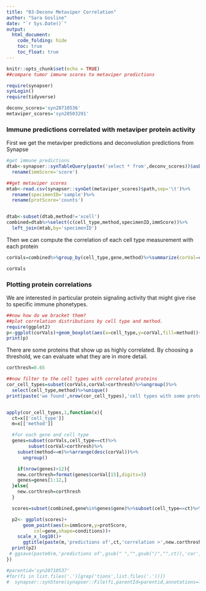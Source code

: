 ```yaml
---
title: "03-Deconv Metaviper Correlation"
author: "Sara Gosline"
date: "`r Sys.Date()`"
output:
  html_document:
    code_folding: hide
    toc: true
    toc_float: true
---
```


```r
knitr::opts_chunk$set(echo = TRUE)
##compare tumor immune scores to metaviper predictions

require(synapser)
synLogin()
require(tidyverse)

deconv_scores='syn20710536'
metaviper_scores='syn20503291'
```

### Immune predictions correlated with metaviper protein activity

First we get the metaviper predictions and deconvolution predictions from Synapse

```r
#get immune predictions
dtab<-synapser::synTableQuery(paste('select * from',deconv_scores))$asDataFrame()%>%
  rename(immScore='score')

##get metaviper scores
mtab<-read.csv(synapser::synGet(metaviper_scores)$path,sep='\t')%>%
  rename(specimenID='sample')%>%
  rename(protScore='counts')


dtab<-subset(dtab,method!='xcell')
combined=dtab%>%select(c(cell_type,method,specimenID,immScore))%>%
  left_join(mtab,by='specimenID')
```

Then we can compute the correlation of each cell type measurement with each protein
```r
corVals=combined%>%group_by(cell_type,gene,method)%>%summarize(corVal=cor(immScore,protScore,use='pairwise.complete.obs'))

corVals
```

### Plotting protein correlations
We are interested in particular protein signaling activity that might give rise to specific immune phonetypes.

```r
##now how do we bracket them?
##plot correlation distributions by cell type and method. 
require(ggplot2)
p<-ggplot(corVals)+geom_boxplot(aes(x=cell_type,y=corVal,fill=method))+ theme(axis.text.x = element_text(angle = 45, hjust = 1))+ggtitle("Correlation of metaviper proteins with predicted cell type")
print(p)
```

There are some proteins that show up as highly correlated. By choosing a threshold, we can evaluate what they are in more detail.

```r
corthresh=0.65

##now filter to the cell types with correlated proteins
cor_cell_types=subset(corVals,corVal>corthresh)%>%ungroup()%>%
  select(cell_type,method)%>%unique()
print(paste('we found',nrow(cor_cell_types),'cell types with some protein correlation greater than',corthresh))


apply(cor_cell_types,1,function(x){
  ct=x[['cell_type']]
  m=x[['method']]

  #for each gene and cell type
  genes=subset(corVals,cell_type==ct)%>%
        subset(corVal>corthresh)%>%
    subset(method==m)%>%arrange(desc(corVal))%>%
      ungroup()

    if(nrow(genes)>12){
    new.corthresh=format(genes$corVal[15],digits=3)
    genes=genes[1:12,]
  }else{
    new.corthresh=corthresh
  }

  scores=subset(combined,gene%in%genes$gene)%>%subset(cell_type==ct)%>%subset(method==m)

  p2<- ggplot(scores)+
      geom_point(aes(x=immScore,y=protScore,
          col=gene,shape=conditions))+
    scale_x_log10()+
      ggtitle(paste(m,'predictions of',ct,'correlation >',new.corthresh))
  print(p2)
 # ggsave(paste0(m,'predictions of',gsub(" ","",gsub("/","",ct)),'cor',new.corthresh,'.pdf'))
})

#parentid='syn20710537'
#for(fi in list.files('.')[grep('tions',list.files('.'))])
#  synapser::synStore(synapser::File(fi,parentId=parentid,annotations=list(resourceType='analysis',isMultiSpecimen='TRUE',isMultiIndividual='TRUE')),used=c(deconv_scores,metaviper_scores),executed=this.script)
```

